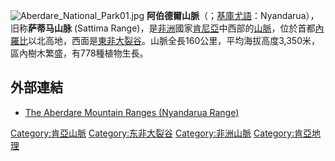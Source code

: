{{Infobox mountain
| name = 阿伯德爾山脈
| photo =
| elevation_m = 4001
| elevation_ref =<ref name="peaklist">[http://peaklist.org/WWlists/ultras/africa.html "Africa Ultra-Prominences" Peaklist.org.] Listed as "Oldoinyo Lesatima". Retrieved 2012-01-10.</ref><ref>''New Encyclopædia Britannica'' vol. 1 (2005): "The range has an average elevation of 11000 feet (3350 m) and culminates in Oldoinyo Lesatima (13120 feet [3999 m]) and Ilkinangop (12815 feet [3906 m])."</ref>
| prominence_m = 2081
| prominence_ref = <ref name="peaklist"/>
| listing = [[Ultra_prominent_peak|Ultra]]
| location = [[肯亞|肯亞]]
| range = [[阿伯德爾山脈|阿伯德爾山脈]]
| map = Kenya
| map_caption = 在肯亞的位置
| coordinates = {{coord|0|20|59|S|36|37|00|E|type:mountain_scale:100000|format=dms|display=inline,title}}
| region =
| topo =
| type =
| age =
| last_eruption =
| first_ascent =
| easiest_route =
}}

[[File:Aberdare_National_Park01.jpg|thumb]]
'''阿伯德爾山脈'''（{{lang-en|Aberdare Range}}；[[基庫尤語|基庫尤語]]：Nyandarua），旧称'''萨蒂马山脉''' (Sattima Range)，是[[非洲|非洲]]國家[[肯尼亞|肯尼亞]]中西部的[[山脈|山脈]]，位於首都[[內羅比|內羅比]]以北高地，西面是[[東非大裂谷|東非大裂谷]]。山脈全長160公里，平均海拔高度3,350米，區內樹木繁盛，有778種植物生長。

==外部連結==
*[https://web.archive.org/web/20110516182645/http://www.bootsnall.com/articles/00-06/the-aberdare-mountain-ranges-nyandarua-range.html The Aberdare Mountain Ranges (Nyandarua Range)]

[[Category:肯亞山脈|Category:肯亞山脈]]
[[Category:东非大裂谷|Category:东非大裂谷]]
[[Category:非洲山脈|Category:非洲山脈]]
[[Category:肯亞地理|Category:肯亞地理]]

{{Kenya-stub}}